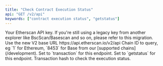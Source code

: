 ```yaml
---
title: "Check Contract Execution Status"
api: "GET /v2/api"
keywords: ["contract execution status", "getstatus"]
---
```



<CreditChip description="Returns the status code of a contract execution" />

  <ParamField query="apikey" type="string">
    Your Etherscan API key. If you're still using a legacy key from another explorer like BscScan/Basescan and so on, please refer to this migration.
  </ParamField>
  <ParamField path="v2" type="string" default="v2">
    Use the new V2 base URL https://api.etherscan.io/v2/api
  </ParamField>
  <ParamField query="chainid" type="string" default="1">
    Chain ID to query, eg `1` for Ethereum, `8453` for Base from our [supported chains](/development).
  </ParamField>
  <ParamField query="module" type="string" default="transaction">
    Set to `transaction` for this endpoint.
  </ParamField>
  <ParamField query="action" type="string" default="getstatus">
    Set to `getstatus` for this endpoint.
  </ParamField>
  <ParamField query="txhash" type="string" default="0x15f8e5ea1079d9a0bb04a4c58ae5fe7654b5b2b4463375ff7ffb490aa0032f3a">
    Transaction hash to check the execution status.
  </ParamField>

